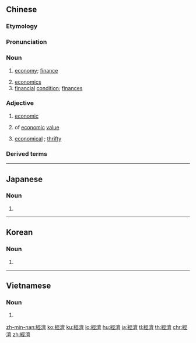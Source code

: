 {{also|経済|经济}}
==Chinese==
{{zh-forms|s=经济|note=Short for {{zh-l|經世濟民|govern and benefit the people}}.}}
{{zh-wp|zh|yue}}

===Etymology===
{{wasei kango|経%済|けい%ざい|economy||govern and benefit the people}}

===Pronunciation===
{{zh-pron
|m=jīngjì
|ma=y
|c=ging1 zai3
|c-t=gen1 dai1
|h=pfs=kîn-chi
|md=gĭng-cá̤
|mn=keng-chè
|w=1jin ji
|mc=1,2
|oc=1,1;4,2
|cat=n,a
}}

===Noun===
{{zh-noun}}

# [[economy]]; [[finance]]
#: {{zh-x|社會 經濟 發展|socio-'''economic''' development}}
# [[economics]]
# [[financial]] [[condition]]; [[finances]]

===Adjective===
{{zh-adj}}

# {{lb|zh|attributive}} [[economic]] {{gloss|relating to an economy, or to the field of economics}}
#: {{zh-x|經濟 蕭條|'''economic''' depression}}
#: {{zh-x|經濟 衰退|'''economic''' recession}}
# {{lb|zh|attributive}} of [[economic]] [[value]]
# {{lb|zh|attributive}} [[economical]] {{gloss|saving money or resources}}; [[thrifty]]

===Derived terms===
{{zh-der|地區經濟|規模經濟|經濟部|經濟界|經濟艙|經濟擔保|經濟法|經濟槓桿|經濟合同|經濟核算|經濟機制|經濟基礎|經濟技術開發區|經濟林|經濟模式|經濟適用房|經濟手段|經濟特區|經濟體制|經濟危機|經濟效益|經濟學|經濟增長|經濟制度|經濟作物|經貿|泡沫經濟|自然經濟}}

{{zh-cat|Beginning|Economics}}

----

==Japanese==
{{ja-kanjitab|けい|ざい|yomi=o}}

===Noun===
{{ja-noun|けいざい|shin=経済}}

# {{kyujitai spelling of|経済||[[economy]]}}

----

==Korean==
{{ko-hanjatab}}

===Noun===
{{ko-noun|mr=kyŏngje|y=kyengcey|hangeul=경제}}

# {{hanja form of|경제|[[economy]]}}

----

==Vietnamese==
{{vi-hantutab}}

===Noun===
{{vi-hantu}}

# {{han tu form of|kinh tế|[[economy]]}}

[[zh-min-nan:經濟]]
[[ko:經濟]]
[[ku:經濟]]
[[lo:經濟]]
[[hu:經濟]]
[[ja:經濟]]
[[tl:經濟]]
[[th:經濟]]
[[chr:經濟]]
[[zh:經濟]]